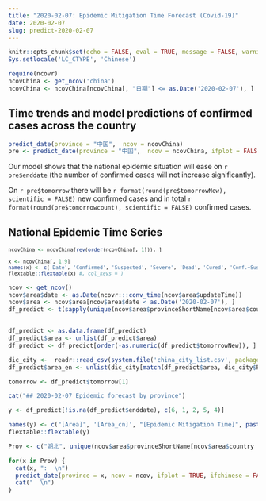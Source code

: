 ```yaml
---
title: "2020-02-07: Epidemic Mitigation Time Forecast (Covid-19)"
date: 2020-02-07
slug: predict-2020-02-07
---
```


```r
knitr::opts_chunk$set(echo = FALSE, eval = TRUE, message = FALSE, warning = FALSE, error = FALSE, collapse = TRUE, out.width = "100%")
Sys.setlocale('LC_CTYPE', 'Chinese')
```

```r
require(ncovr)
ncovChina <- get_ncov('china') 
ncovChina <- ncovChina[ncovChina[, "日期"] <= as.Date('2020-02-07'), ]
```

## Time trends and model predictions of confirmed cases across the country

```r
predict_date(province = "中国",  ncov = ncovChina)
pre <- predict_date(province = "中国",  ncov = ncovChina, ifplot = FALSE)
```

Our model shows that the national epidemic situation will ease on `r pre$enddate` (the number of confirmed cases will not increase significantly).

On `r pre$tomorrow` there will be `r format(round(pre$tomorrowNew), scientific = FALSE)` new confirmed cases and in total `r format(round(pre$tomorrowcount), scientific = FALSE)` confirmed cases.

## National Epidemic Time Series

<small>

```r
ncovChina <- ncovChina[rev(order(ncovChina[, 1])), ]

x <- ncovChina[, 1:9]
names(x) <- c('Date', 'Confirmed', 'Suspected', 'Severe', 'Dead', 'Cured', 'Conf.+Susp.', 'Incr. in Conf.+ Susp.', 'Under Obs.')
flextable::flextable(x) #, col_keys = )
```

</small>


```r
ncov <- get_ncov()
ncov$area$date <- as.Date(ncovr:::conv_time(ncov$area$updateTime))
ncov$area <- ncov$area[ncov$area$date < as.Date('2020-02-07'), ]
df_predict <- t(sapply(unique(ncov$area$provinceShortName[ncov$area$country == '中国']), function(x) predict_date(province = x, ncov = ncov, ifplot = FALSE)))


df_predict <- as.data.frame(df_predict)
df_predict$area <- unlist(df_predict$area)
df_predict <- df_predict[order(-as.numeric(df_predict$tomorrowNew)), ]

dic_city <-  readr::read_csv(system.file('china_city_list.csv', package = 'ncovr'))
df_predict$area_en <- unlist(dic_city[match(df_predict$area, dic_city$Province), 'Province_EN'])

tomorrow <- df_predict$tomorrow[1]
```

```r
cat("## 2020-02-07 Epidemic forecast by province")
```

```r
y <- df_predict[!is.na(df_predict$enddate), c(6, 1, 2, 5, 4)]

names(y) <- c("[Area]", '[Area_cn]', "[Epidemic Mitigation Time]", paste0("[", tomorrow[[1]], " Prdctd daily incrs conf.]"), paste0("[", tomorrow[[1]], " Prdctd conf. in total]"))
flextable::flextable(y)
```

```r
Prov <- c("湖北", unique(ncov$area$provinceShortName[ncov$area$country == '中国' & !ncov$area$provinceShortName %in% c('湖北', '待明确地区')]))

for(x in Prov) {
  cat(x, ":  \n")
  predict_date(province = x, ncov = ncov, ifplot = TRUE, ifchinese = FALSE)
  cat("  \n")
}
```
